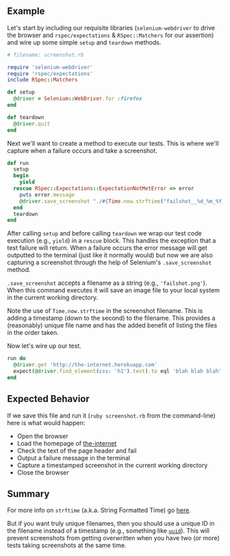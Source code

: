 ## Example

Let's start by including our requisite libraries (`selenium-webdriver` to drive the browser and `rspec/expectations` & `RSpec::Matchers` for our assertion) and wire up some simple `setup` and `teardown` methods.

```ruby
# filename: screenshot.rb

require 'selenium-webdriver'
require 'rspec/expectations'
include RSpec::Matchers

def setup
  @driver = Selenium::WebDriver.for :firefox
end

def teardown
  @driver.quit
end
```

Next we'll want to create a method to execute our tests. This is where we'll capture when a failure occurs and take a screenshot.

```ruby
def run
  setup
  begin
    yield
  rescue RSpec::Expectations::ExpectationNotMetError => error
    puts error.message
    @driver.save_screenshot "./#{Time.now.strftime("failshot__%d_%m_%Y__%H_%M_%S")}.png"
  end
  teardown
end
```

After calling `setup` and before calling `teardown` we wrap our test code execution (e.g., `yield`) in a `rescue` block. This handles the exception that a test failure will return. When a failure occurs the error message will get outputted to the terminal (just like it normally would) but now we are also capturing a screenshot through the help of Selenium's `.save_screenshot` method.

`.save_screenshot` accepts a filename as a string (e.g., `'failshot.png'`). When this command executes it will save an image file to your local system in the current working directory.

Note the use of `Time.now.strftime` in the screenshot filename. This is adding a timestamp (down to the second) to the filename. This provides a (reasonably) unique file name and has the added benefit of listing the files in the order taken.

Now let's wire up our test.

```ruby
run do
  @driver.get 'http://the-internet.herokuapp.com'
  expect(@driver.find_element(css: 'h1').text).to eql 'blah blah blah'
end
```

## Expected Behavior

If we save this file and run it (`ruby screenshot.rb` from the command-line) here is what would happen:

+ Open the browser
+ Load the homepage of [the-internet](http://github.com/saucelabs/the-internet)
+ Check the text of the page header and fail
+ Output a failure message in the terminal
+ Capture a timestamped screenshot in the current working directory
+ Close the browser

## Summary

For more info on `strftime` (a.k.a. String Formatted Time) go [here](http://apidock.com/ruby/DateTime/strftime).

But if you want truly unique filenames, then you should use a unique ID in the filename instead of a timestamp (e.g., something like [`uuid`](https://github.com/assaf/uuid)). This will prevent screenshots from getting overwritten when you have two (or more) tests taking screenshots at the same time.
